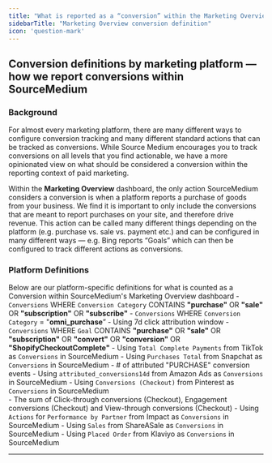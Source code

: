 ```yaml
---
title: "What is reported as a “conversion” within the Marketing Overview?"
sidebarTitle: "Marketing Overview conversion definition"
icon: 'question-mark'
---
```


## Conversion definitions by marketing platform — how we report conversions within SourceMedium

### Background

For almost every marketing platform, there are many different ways to configure conversion tracking and many different standard actions that can be tracked as conversions. While Source Medium encourages you to track conversions on all levels that you find actionable, we have a more opinionated view on what should be considered a conversion within the reporting context of paid marketing.  

Within the **Marketing Overview** dashboard, the only action SourceMedium considers a conversion is when a platform reports a purchase of goods from your business.  We find it is important to only include the conversions that are meant to report purchases on your site, and therefore drive revenue. This action can be called many different things depending on the platform (e.g. purchase vs. sale vs. payment etc.) and can be configured in many different ways — e.g. Bing reports “Goals” which can then be configured to track different actions as conversions.

### Platform Definitions

Below are our platform-specific definitions for what is counted as a Conversion within SourceMedium's Marketing Overview dashboard
<AccordionGroup>
<Accordion title= "Google Ads">
    - `Conversions` WHERE `Conversion Category` CONTAINS **"purchase"** OR **"sale"** OR **"subscription"** OR **"subscribe"**
</Accordion>
<Accordion title= "Facebook Ads">
    - `Conversions` WHERE `Conversion Category` = "**omni_purchase**”
        - Using 7d click attribution window
</Accordion>
<Accordion title= "Bing Ads">
    - `Conversions` WHERE `Goal` CONTAINS **"purchase"** OR **"sale"** OR **"subscription"** OR **"convert"** OR **"conversion"** OR **"ShopifyCheckoutComplete"**
</Accordion>
<Accordion title= "TikTok Ads">
    - Using `Total Complete Payments` from TikTok as `Conversions` in SourceMedium
</Accordion>
<Accordion title= "Snapchat Ads">
    - Using `Purchases Total` from Snapchat as `Conversions` in SourceMedium
        - \# of attributed "PURCHASE" conversion events
</Accordion>
<Accordion title= "Amazon Ads">
    - Using `attributed_conversions14d` from Amazon Ads as `Conversions` in SourceMedium
</Accordion>
<Accordion title= "Pinterest">
    - Using `Conversions (Checkout)` from Pinterest as `Conversions` in SourceMedium      
        - The sum of Click-through conversions (Checkout), Engagement conversions (Checkout) and View-through conversions (Checkout)
</Accordion>
<Accordion title= "Impact">
    - Using `Actions` for `Performance by Partner` from Impact as `Conversions` in SourceMedium
</Accordion>
<Accordion title= "ShareASale">
    - Using `Sales` from ShareASale as `Conversions` in SourceMedium
</Accordion>
<Accordion title= "Klaviyo">
    - Using `Placed Order` from Klaviyo as `Conversions` in SourceMedium
</Accordion>
</AccordionGroup>


---

